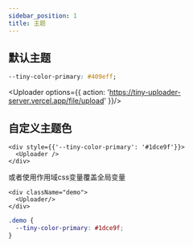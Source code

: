 ```yaml
---
sidebar_position: 1
title: 主题
---
```



## 默认主题

```css
--tiny-color-primary: #409eff;
```

<Uploader options={{
  action: 'https://tiny-uploader-server.vercel.app/file/upload'
}}/>


## 自定义主题色

<div style={{'--tiny-color-primary': '#1dce9f'}}>
  <Uploader options={{
    action: 'https://tiny-uploader-server.vercel.app/file/upload'
  }}/>
</div>

```tsx
<div style={{'--tiny-color-primary': '#1dce9f'}}>
  <Uploader />
</div>
```
或者使用作用域css变量覆盖全局变量

```tsx
<div className="demo">
  <Uploader/>
</div>
```
```css
.demo {
  --tiny-color-primary: #1dce9f;
}
```

